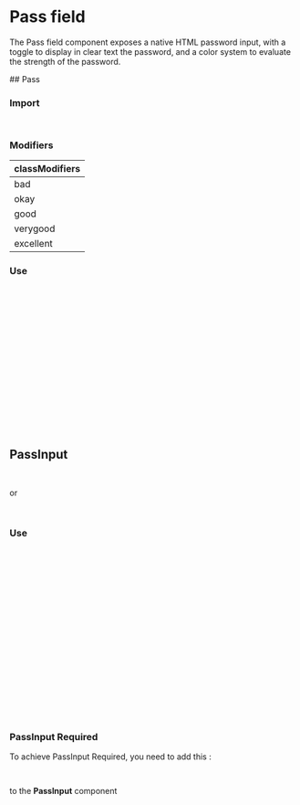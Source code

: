 
# Pass field

The Pass field component exposes a native HTML password input, with a toggle to display in clear text the password, and a color system to evaluate the strength of the password.

<Meta of={PassStories} />
## Pass

<Canvas of={PassStories.PassStory} />
<Controls of={PassStories.PassStory} />

### Import

```ts
import { Pass } from "@axa-fr/design-system-slash-react";
```

### Modifiers

<table>
  <thead>
    <tr>
      <th>classModifiers</th>
    </tr>
  </thead>
  <tbody>
    <tr>
      <td>bad</td>
    </tr>
    <tr>
      <td>okay</td>
    </tr>
    <tr>
      <td>good</td>
    </tr>
    <tr>
      <td>verygood</td>
    </tr>
    <tr>
      <td>excellent</td>
    </tr>
  </tbody>
</table>

### Use

```typescript
const PassInput = () => (
  <form className="af-form" name="myform">
    <Pass
      id="uniqueid"
      classModifier="good"
      onChange={(e) => {
        console.log(e);
      }}
      onToggleType={() => {
        console.log('your function');
      }}
      name="password"
      type="password"
      value="your value"
    />
  </form>
);
```

## PassInput

<Canvas of={PassInputStories.PassInputStory} />
<Controls of={PassInputStories.PassInputStory} />

```typescript
import { NumberInput } from "@axa-fr/design-system";
```

or

```typescript
import { NumberInput } from "@axa-fr/design-system/client";
```

### Use

```javascript
const PassInputReturn = () => (
  <form className="af-form" name="myform">
    <PassInput
      id="uniqueid"
      name="password"
      value=""
      label="Password"
      onChange={(e) => {
        console.log(e);
      }}
      onToggleType={() => console.log("onToggle")}
      helpMessage="8 characters minimum"
    >
      <Help mode={PopoverModes.click} placement={PopoverPlacements.right}>
        Choose a password
      </Help>
    </PassInput>
  </form>
);
export default PassInputReturn;
```

### PassInput Required

To achieve PassInput Required, you need to add this :

```javascript
classModifier = "required";
```

to the **PassInput** component
